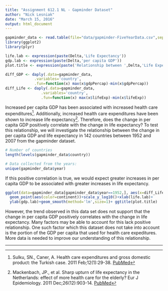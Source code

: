 ```yaml
---
title: "Assignment 612.1 NL - Gapminder Dataset"
author: "Nick Lesniak"
date: "March 15, 2016"
output: html_document
---
```


```r
gapminder_data <- read.table(file="data/gapminder-FiveYearData.csv",sep=',',header=T)
library(ggplot2)
library(plyr)

life.lab <- expression(paste(Delta,'Life Expectancy'))
gdp.lab <- expression(paste(Delta,'per capita GDP'))
plot.title <- expression(paste('Relationship between ',Delta,'Life Expectancy and ',Delta,'per capita GDP from 1952-2007'))

diff_GDP <- daply(.data=gapminder_data,
             .variables='country',
             .fun=function(x) max(x$gdpPercap)-min(x$gdpPercap))
diff_Life <- daply(.data=gapminder_data,
                .variables='country',
                .fun=function(x) max(x$lifeExp)-min(x$lifeExp))
```

Increased per capita GDP has been associated with increased health care expenditures[^1]. Additionally, increased health care expenditures have been shown to increase life expectancy[^2]. Therefore, does the change in per capita GDP positively correlate with the change in life expectancy? To test this relationship, we will investigate the relationship between the change in per capita GDP and life expectancy in 142 countries between 1952 and 2007 from the gapminder dataset. 
```r
# Number of countries 
length(levels(gapminder_data$country))
```
```r
# Data collected from the years:
unique(gapminder_data$year)
```
If this positive correlation is true, we would expect greater increases in per capita GDP to be associated with greater increases in life expectancy.


```r
ggplot(data=gapminder_data[gapminder_data$year==1952,], aes(x=diff_Life, y=diff_GDP)) +
  geom_point(aes(color=continent))+scale_y_log10()+xlab(life.lab)+
  ylab(gdp.lab)+geom_smooth(method='lm',size=1)+ ggtitle(plot.title)
```

However, the trend observed in this data set does not support that the change in per capita GDP positively correlates with the change in life expectancy. Many factors may be able to account for this lack positive relationship. One such factor which this dataset does not take into account is the portion of the GDP per capita that used for health care expeditures. More data is needed to improve our understanding of this relationship.


***
[^1]:Sulku, SN., Caner, A. Health care expenditures and gross domestic product: the Turkish case. 2011 Feb;12(1):29-38. [PubMed](http://www.ncbi.nlm.nih.gov/pubmed/20151170)
[^2]:Mackenbach, JP., et al. Sharp upturn of life expectancy in the Netherlands: effect of more health care for the elderly? Eur J Epidemiology. 2011 Dec;26(12):903-14. [PubMed](http://www.ncbi.nlm.nih.gov/pubmed/22127495)